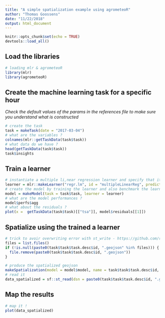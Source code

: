 ```yaml
---
title: "A simple spatialization example using agrometeoR"
author: "Thomas Goossens"
date: "11/22/2018"
output: html_document
---
```


```r
knitr::opts_chunk$set(echo = TRUE)
devtools::load_all()
```

## Load the libraries

```r
# loading mlr & agrometeoR
library(mlr)
library(agrometeoR)
```


## Create the machine learning task for a specific hour
*Check the default values of the params in the references file to make sure you understand what is constructed* 
```r
# create the task
task = makeTask(date = "2017-03-04")
# what are the variables ? 
colnames(mlr::getTaskData(task$task))
# what data do we have ? 
head(getTaskData(task$task))
task$insights
```

## Train a learner

```r
# instantiate a multiple li,near regression learner and specify that it must also provide se of preds
learner = mlr::makeLearner("regr.lm", id = "multipleLinearReg", predict.type = "se" )
# create the model by training the learner and also benchmark the learner with a LOO
model = makeModel(task = task$task, learner = learner)
# what are the model performances ? 
model$perfs$agg
# what about the residuals ? 
plot(x =  getTaskData(task$task)[["tsa"]], model$residuals[[1]])
```

## Spatialize using the trained a learner

```r
# trick to avoir overwriting error with st_write - https://github.com/r-spatial/sf/issues/274
files = list.files()
if (!is.null(paste0(task$task$task.desc$id, ".geojson" %in% files))) {
  file.remove(paste0(task$task$task.desc$id, ".geojson"))
}
```

```r
# produce the spatialized geojson
makeSpatialization(model = model$model, name = task$task$task.desc$id, path = "." )
# read it
data_spatialized = sf::st_read(dsn = paste0(task$task$task.desc$id, ".geojson"))
```

## Map the results
```r
# map it ! 
plot(data_spatialized)
```

